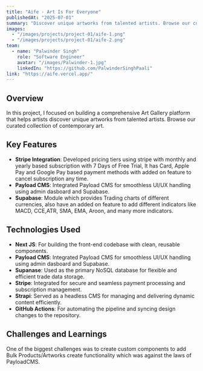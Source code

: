 ```yaml
---
title: "Aife - Art Is For Everyone"
publishedAt: "2025-07-01"
summary: "Discover unique artworks from talented artists. Browse our curated collection of contemporary art."
images:
  - "/images/projects/project-01/aife-1.png"
  - "/images/projects/project-01/aife-2.png"
team:
  - name: "Palwinder Singh"
    role: "Software Engineer"
    avatar: "/images/Palwinder-1.jpg"
    linkedIn: "https://github.com/PalwinderSinghPaali"
link: "https://aife.vercel.app/"
---
```


## Overview

In this project, I focused on building a comprehensive Art Gallery platform that helps artists discover unique artworks from talented artists. Browse our curated collection of contemporary art.

## Key Features

- **Stripe Integration**: Developed pricing tiers using stripe with monthly and yearly based subscription with 7 Days of Free Trial, It has Card, Apple Pay and Google Pay based payment methods with added on feature to cancel subscription any time.
- **Payload CMS**: Integrated Payload CMS for smoothless UI/UX handling using admin dasboard and Supabase. 
- **Supabase**: Module which provides Trading charts of different currencies, also have an added on feature to add different indicators like MACD, CCE,ATR, SMA, EMA, Aroon, and many more indicators.

## Technologies Used

- **Next JS**: For building the front-end codebase with clean, reusable components.
- **Payload CMS**: Integrated Payload CMS for smoothless UI/UX handling using admin dasboard and Supabase.
- **Supanase**: Used as the primary NoSQL database for flexible and efficient trade data storage.
- **Stripe**: Integrated for secure and seamless payment processing and subscription management.
- **Strapi**: Served as a headless CMS for managing and delivering dynamic content efficiently.
- **GitHub Actions**: For automating the pipeline and syncing design changes to the repository.

## Challenges and Learnings

One of the biggest challenges was to create custom components to add Bulk Products/Artworks create functionality which was against the laws of PayloadCMS.